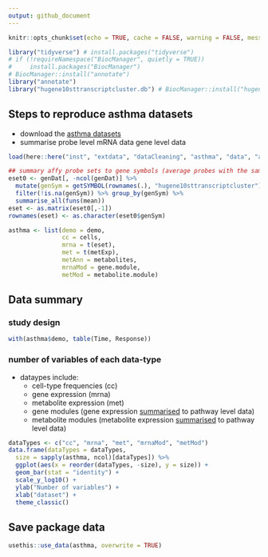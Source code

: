 ```yaml
---
output: github_document
---
```


```r
knitr::opts_chunk$set(echo = TRUE, cache = FALSE, warning = FALSE, message = FALSE)

library("tidyverse") # install.packages("tidyverse")
# if (!requireNamespace("BiocManager", quietly = TRUE))
#     install.packages("BiocManager")
# BiocManager::install("annotate")
library("annotate") 
library("hugene10sttranscriptcluster.db") # BiocManager::install("hugene10sttranscriptcluster.db")
```

## Steps to reproduce asthma datasets

* download the [asthma datasets](https://github.com/singha53/diablo_datasets/blob/master/asthma/asthmaDatasets.RDATA)
* summarise probe level mRNA data gene level data

```r
load(here::here("inst", "extdata", "dataCleaning", "asthma", "data", "asthmaDatasets.RDATA"))

## summary affy probe sets to gene symbols (average probes with the same gene symbol)
eset0 <- genDat[, -ncol(genDat)] %>% 
  mutate(genSym = getSYMBOL(rownames(.), "hugene10sttranscriptcluster")) %>% 
  filter(!is.na(genSym)) %>% group_by(genSym) %>% 
  summarise_all(funs(mean))
eset <- as.matrix(eset0[,-1])
rownames(eset) <- as.character(eset0$genSym)

asthma <- list(demo = demo,
               cc = cells,
               mrna = t(eset),
               met = t(metExp),
               metAnn = metabolites,
               mrnaMod = gene.module,
               metMod = metabolite.module)
```

## Data summary

### study design

```r
with(asthma$demo, table(Time, Response))
```


### number of variables of each data-type
* dataypes include:
  - cell-type frequencies (cc)
  - gene expression (mrna)
  - metabolite expression (met)
  - gene modules (gene expression [summarised](https://github.com/singha53/diablo_datasets/blob/master/asthma/asthmaDatasets.R) to pathway level data)
  - metabolite modules (metabolite expression [summarised](https://github.com/singha53/diablo_datasets/blob/master/asthma/asthmaDatasets.R) to pathway level data)

```r
dataTypes <- c("cc", "mrna", "met", "mrnaMod", "metMod")
data.frame(dataTypes = dataTypes,
  size = sapply(asthma, ncol)[dataTypes]) %>% 
  ggplot(aes(x = reorder(dataTypes, -size), y = size)) +
  geom_bar(stat = "identity") +
  scale_y_log10() +
  ylab("Number of variables") +
  xlab("dataset") +
  theme_classic()

```


## Save package data

```r
usethis::use_data(asthma, overwrite = TRUE)
```


